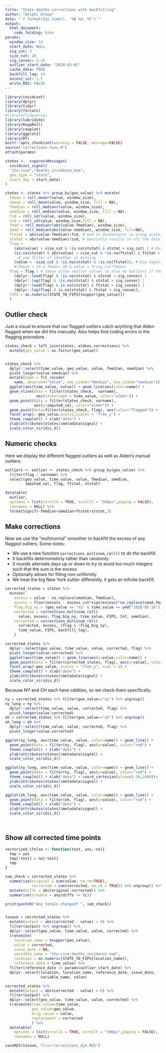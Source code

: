 ```yaml
---
title: "State deaths corrections with backfilling"
author: "Delphi Group"
date: "`r format(Sys.time(), '%B %d, %Y')`"
output:
  html_document:
    code_folding: hide
params:
  window_size: 14
  start_date: NULL
  sig_cut: 3
  size_cut: 20
  sig_consec: 2.25
  outlier_start_date: "2020-03-01"
  cache_data: TRUE
  backfill_lag: 14
  excess_cut: 1.5
  write_RDS: FALSE
---
```


```r
library(covidcast)
library(dplyr)
library(tidyr)
library(forcats)
#library(tidyverse)
library(lubridate)
library(RcppRoll)
library(cowplot)
library(ggplot2)
library(DT)
knitr::opts_chunk$set(warning = FALSE, message=FALSE)
source("corrections-funs.R")
attach(params)
```


```r
states <-  suppressMessages(
  covidcast_signal(
  "jhu-csse","deaths_incidence_num", 
  geo_type = "state", 
  start_day = start_date)
)
```


```r
states <- states %>% group_by(geo_value) %>% mutate(
  fmean = roll_meanr(value, window_size),
  smean = roll_mean(value, window_size, fill = NA),
  fmedian = roll_medianr(value, window_size),
  smedian = roll_median(value, window_size, fill = NA),
  fsd = roll_sdr(value, window_size),
  ssd = roll_sd(value, window_size,fill = NA),
  fmad = roll_medianr(abs(value-fmedian), window_size),
  smad = roll_median(abs(value-smedian), window_size, fill=NA),
  ftstat = abs(value-fmedian)/fsd, # mad in denominator is wrong scale, 
  ststat = abs(value-smedian)/ssd, # basically results in all the data flagged
  flag = 
    (abs(value) > size_cut & !is.na(ststat) & ststat > sig_cut) | # best case
    (is.na(ststat) & abs(value) > size_cut & !is.na(ftstat) & ftstat > sig_cut) | 
      # use filter if smoother is missing
    (value < -size_cut & !is.na(ststat) & !is.na(ftstat)), # big negative
    #(fmean > 10 & fmean< 20 & value > 2*sig_cut*fmean)
  flag = flag | # these allow smaller values to also be outliers if they are consecutive
    (dplyr::lead(flag) & !is.na(ststat) & ststat > sig_consec) | 
    (dplyr::lag(flag) & !is.na(ststat) & ststat > sig_consec) |
    (dplyr::lead(flag) & is.na(ststat) & ftstat > sig_consec) |
    (dplyr::lag(flag) & is.na(ststat) & ftstat > sig_consec),
  FIPS = as.numeric(STATE_TO_FIPS[toupper(geo_value)])
  )
```

## Outlier check

Just a visual to ensure that our flagged outliers catch anything that
Alden flagged when we did this manually. Also helps find coding errors in the
flagging procedure.


```r
states_check = left_join(states, aldens_corrections) %>%
  mutate(geo_value = as.factor(geo_value))


states_check %>%
  dplyr::select(time_value, geo_value, value, fmedian, smedian) %>%
  pivot_longer(value:smedian) %>%
  mutate(name = fct_recode(
    name, observed="value", one_sided="fmedian", two_sided="smedian")) %>%
  ggplot(aes(time_value, value)) + geom_line(aes(color=name)) +
  geom_vline(data = filter(states_check,  varname), 
              aes(xintercept = time_value, color="alden")) +
  geom_point(data = filter(states_check, varname), 
             aes(y=imputed_val, color="alden")) +
  geom_point(data=filter(states_check, flag), aes(color="flagged")) +
  facet_wrap(.~geo_value,ncol=2,scales = 'free_y') + 
  theme_cowplot() + xlab("date") + 
  ylab(attributes(states)$metadata$signal) +
  scale_color_viridis_d()
```



## Numeric checks

Here we display the different flagged outliers as well as Alden's manual outliers.

```r
outliers <- outlier <- states_check %>% group_by(geo_value) %>% 
  filter(flag | varname) %>%
  select(geo_value, time_value, value, fmedian, smedian, 
         imputed_val, flag, ftstat, ststat)

datatable(
  outlier,
  options = list(scrollX = TRUE, scrollY = "300px",paging = FALSE),
  rownames = NULL) %>% 
  formatSignif(~fmedian+smedian+ftstat+ststat,3)
```


## Make corrections

Now we use the "multinomial" smoother to backfill the excess of any flagged outliers. Some notes:

* We use a new function `corrections_multinom_roll()` to do the backfill.
* It backfills deterministicly rather than randomly.
* It rounds alternate days up or down to try to avoid too much integers such that the sum is the excess.
* Optionally allows for filling non-uniformly.
* We treat the big New York outlier differently, it gets an infinite backfill.

```r
corrected_states = states %>%
  mutate(
    excess = value - na_replace(smedian, fmedian),
    excess = floor(excess - excess_cut*sign(excess)*na_replace(smad,fmad)),
    flag_big_ny = (geo_value == "ny" & time_value == ymd("2020-05-18")),
    corrected = corrections_multinom_roll(
      value, excess, flag_big_ny, time_value, FIPS, Inf, smedian),
    corrected = corrections_multinom_roll(
      corrected, excess, (flag & !flag_big_ny), 
      time_value, FIPS, backfill_lag),
    )
```

```r
corrected_states %>%
  dplyr::select(geo_value, time_value, value, corrected, flag) %>%
  pivot_longer(value:corrected) %>%
  ggplot(aes(time_value)) + geom_line(aes(y=value,color=name)) +
  geom_point(data = filter(corrected_states, flag), aes(y=value), color="red") +
  facet_wrap(~geo_value, scales = "free_y", ncol = 2) +
  theme_cowplot() + xlab("date") + 
  ylab(attributes(states)$metadata$signal) +
  scale_color_viridis_d()
```

Because NY and OH each have oddities, so we check them specifically.

```r
ny = corrected_states %>% filter(geo_value=="ny") %>% ungroup() 
ny_long = ny %>%
  dplyr::select(time_value, value, corrected, flag) %>%
  pivot_longer(value:corrected)
oh = corrected_states %>% filter(geo_value=="oh") %>% ungroup() 
oh_long = oh %>%
  dplyr::select(time_value, value, corrected, flag) %>%
  pivot_longer(value:corrected)

ggplot(ny_long, aes(time_value, value, color=name)) + geom_line() +
  geom_point(data = filter(ny, flag), aes(y=value), color="red") +
  theme_cowplot() + xlab("date") + 
  ylab(attributes(states)$metadata$signal) +
  scale_color_viridis_d()

ggplot(ny_long, aes(time_value, value, color=name)) + geom_line() +
  geom_point(data = filter(ny, flag), aes(y=value), color="red") +
  theme_cowplot() + xlab("date") + coord_cartesian(ylim=c(-50,1000))+
  ylab(attributes(states)$metadata$signal) +
  scale_color_viridis_d()

ggplot(oh_long, aes(time_value, value, color=name)) + geom_line() +
  geom_point(data = filter(oh, flag), aes(y=value), color="red") +
  theme_cowplot() + xlab("date") + 
  ylab(attributes(states)$metadata$signal) +
  scale_color_viridis_d()

  
```

## Show all corrected time points

```r
vectorized_ifelse <- function(test, yes, no){
  tmp = yes
  tmp[!test] = no[!test]
  tmp
}

sum_check = corrected_states %>%
  summarise(original = sum(value, na.rm=TRUE),
            corrected = sum(corrected, na.rm = TRUE)) %>% ungroup() %>%
  mutate(diffs = abs(original-corrected)) %>%
  summarise(trouble = any(diffs != 0L))

print(paste0("Any totals changed? ", sum_check))


tosave = corrected_states %>% 
  mutate(output = abs(corrected - value) > 0) %>%
  filter(output) %>% ungroup() %>%
  dplyr::select(geo_value, time_value, value, corrected) %>%
  transmute(
    location_name = toupper(geo_value), 
    value = corrected,
    issue_date = NA,
    variable_name = "jhu-csse_deaths_incidence_num",
    location = as.numeric(STATE_TO_FIPS[location_name]),
    reference_date = time_value) %>%
  filter(reference_date >= params$outlier_start_date) %>%
  dplyr::select(location, location_name, reference_date, issue_date,
                variable_name, value)

corrected_states %>% 
  mutate(output = abs(corrected - value) > 0) %>%
  filter(output) %>%
  dplyr::select(geo_value, time_value, value, corrected) %>%
  transmute(time_value=time_value, 
            geo_value=geo_value,
            orig_value = value,
            replacement = corrected
            ) %>%
  datatable(
    options = list(scrollX = TRUE, scrollY = "300px",paging = FALSE),
    rownames = NULL) 
```

```r
saveRDS(tosave, file="corrections_djm.RDS")
```







